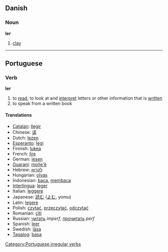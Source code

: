 ==Danish==
===Noun===
'''ler'''

# [[clay]]

----

==Portuguese==
===Verb===
'''ler'''

# to [[read]], to look at and [[interpret]] letters or other information that is [[written]]
# to speak from a written book

====Translations====
*[[Catalan]]: [[llegir]]
*Chinese: [[读]]
*Dutch: [[lezen]]
*[[Esperanto]]: [[legi]]
*Finnish: [[lukea]]
*French: [[lire]]
*German: [[lesen]]
*[[Guaraní]]: [[moñe'ẽ]]
*Hebrew: [[לקרוא]]
*Hungarian: [[olvas]]
*Indonesian: [[baca]], [[baca|membaca]]
*[[Interlingua]]: [[leger]]
*Italian: [[leggere]]
*Japanese: [[読む]] ([[よむ]], yomu)
*Latin: [[legere]]
*Polish: [[czytać]], [[przeczytać]], [[odczytać]] 
*Romanian: [[citi]]
*Russian: [[читать]] ''imperf'', [[прочитать]] ''perf''
*Spanish: [[leer]]
*Swedish: [[läsa]]
*[[Tagalog]]: [[basa]]

[[Category:Portuguese irregular verbs]]